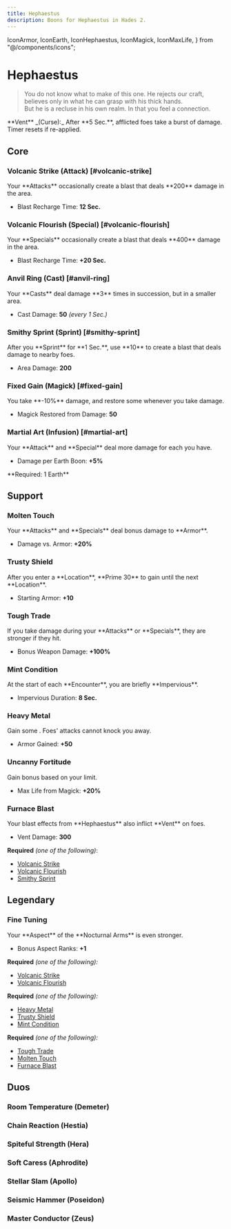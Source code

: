 ```yaml
---
title: Hephaestus
description: Boons for Hephaestus in Hades 2.
---
```


  IconArmor,
  IconEarth,
  IconHephaestus,
  IconMagick,
  IconMaxLife,
} from "@/components/icons";


# <IconHephaestus /> Hephaestus

> You do not know what to make of this one. He rejects our craft, believes only
> in what he can grasp with his thick hands.\
> But he is a recluse in his own realm. In that you feel a connection.

<Boon className="mt-4">
  **Vent** _(Curse):_ After **5 Sec.**, afflicted foes take a burst of damage.
  Timer resets if re-applied.
</Boon>

## Core

### Volcanic Strike (Attack) [#volcanic-strike]

<Boon element="fire">
Your **Attacks** occasionally create a blast that deals **200** damage in the area.

- Blast Recharge Time: **12 Sec.**

</Boon>

### Volcanic Flourish (Special) [#volcanic-flourish]

<Boon element="fire">
Your **Specials** occasionally create a blast that deals **400** damage in the area.

- Blast Recharge Time: **+20 Sec.**

</Boon>

### Anvil Ring (Cast) [#anvil-ring]

<Boon element="earth">
Your **Casts** deal damage **3** times in succession, but in a smaller area.

- Cast Damage: **50** _(every 1 Sec.)_

</Boon>

### Smithy Sprint (Sprint) [#smithy-sprint]

<Boon element="fire">
After you **Sprint** for **1 Sec.**, use **10** <IconMagick /> to create a blast that deals damage to nearby foes.

- Area Damage: **200**

</Boon>

### Fixed Gain (Magick) [#fixed-gain]

<Boon element="earth">
You take **-10%** damage, and restore some <IconMagick /> whenever you take damage.

- Magick Restored from Damage: **50**

</Boon>

### Martial Art (Infusion) [#martial-art]

<Boon>
Your **Attack** and **Special** deal more damage for each <IconEarth /> you have.

- Damage per Earth Boon: **+5%**

</Boon>
**Required: 1 Earth**

## Support

### Molten Touch

<Boon element="fire">
Your **Attacks** and **Specials** deal bonus damage to **Armor**.

- Damage vs. Armor: **+20%**

</Boon>

### Trusty Shield

<Boon element="earth">
After you enter a **Location**, **Prime 30** <IconMagick /> to gain <IconArmor /> until the next **Location**.

- Starting Armor: **+10**

</Boon>

### Tough Trade

<Boon element="fire">
If you take damage during your **Attacks** or **Specials**, they are stronger if they hit.

- Bonus Weapon Damage: **+100%**

</Boon>

### Mint Condition

<Boon element="earth">
At the start of each **Encounter**, you are briefly **Impervious**.

- Impervious Duration: **8 Sec.**

</Boon>

### Heavy Metal

<Boon element="earth">
Gain some <IconArmor />. Foes' attacks cannot knock you away.

- Armor Gained: **+50**

</Boon>

### Uncanny Fortitude

<Boon element="earth">
Gain bonus <IconMaxLife /> based on your <IconMagick /> limit.

- Max Life from Magick: **+20%**

</Boon>

### Furnace Blast

<Boon element="fire">
Your blast effects from **Hephaestus** also inflict **Vent** on foes.

- Vent Damage: **300**

</Boon>

**Required** _(one of the following)_:

- [Volcanic Strike](#volcanic-strike)
- [Volcanic Flourish](#volcanic-flourish)
- [Smithy Sprint](#smithy-sprint)

## <TextHighlight type="legendary">Legendary</TextHighlight>

### <TextHighlight type="legendary">Fine Tuning</TextHighlight>

<Boon element="earth">
Your **Aspect** of the **Nocturnal Arms** is even stronger.

- Bonus Aspect Ranks: **+1**

</Boon>

**Required** _(one of the following):_

- [Volcanic Strike](#volcanic-strike)
- [Volcanic Flourish](#volcanic-flourish)

**Required** _(one of the following):_

- [Heavy Metal](#heavy-metal)
- [Trusty Shield](#trusty-shield)
- [Mint Condition](#mint-condition)

**Required** _(one of the following):_

- [Tough Trade](#tough-trade)
- [Molten Touch](#molten-touch)
- [Furnace Blast](#furnace-blast)

## <TextHighlight type="duo">Duos</TextHighlight>

### <TextHighlight type="duo">Room Temperature</TextHighlight> (Demeter)

<RoomTemperature />

### <TextHighlight type="duo">Chain Reaction</TextHighlight> (Hestia)

<ChainReaction />

### <TextHighlight type="duo">Spiteful Strength</TextHighlight> (Hera)

<SpitefulStrength />

### <TextHighlight type="duo">Soft Caress</TextHighlight> (Aphrodite)

<SoftCaress />

### <TextHighlight type="duo">Stellar Slam</TextHighlight> (Apollo)

<StellarSlam />

### <TextHighlight type="duo">Seismic Hammer</TextHighlight> (Poseidon)

<SeismicHammer />

### <TextHighlight type="duo">Master Conductor</TextHighlight> (Zeus)

<MasterConductor />
